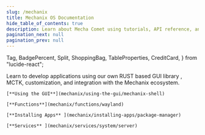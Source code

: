 ```yaml
---
slug: /mechanix
title: Mechanix OS Documentation
hide_table_of_contents: true
description: Learn about Mecha Comet using tutorials, API reference, and developer guides.
pagination_next: null
pagination_prev: null
---
```


<style>
  {`
    /* Hack to prevent overflow, not possible to have it on other pages due to position sticky used in TOC */
    main .container {
        position: relative;
        overflow: hidden;
    }
`}
</style>


  Tag,
  BadgePercent,
  Split,
  ShoppingBag,
  TableProperties,
  CreditCard,
} from "lucide-react";


Learn to develop applications using our own RUST based GUI library , MCTK, customization, and integration with the Mechanix ecosystem.

<SmallGrid>

    [**Using the GUI**](mechanix/using-the-gui/mechanix-shell)

    [**Functions**](mechanix/functions/wayland)

    [**Installing Apps** ](mechanix/installing-apps/package-manager)

    [**Services** ](mechanix/services/system/server)

</SmallGrid>
